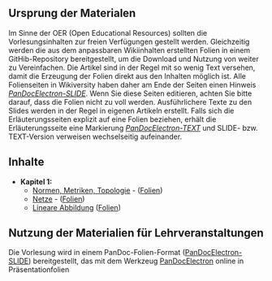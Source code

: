 

== Ursprung der Materialen ==
Im Sinne der OER (Open Educational Resources) sollten die Vorlesungsinhalten zur freien Verfügungen gestellt werden. Gleichzeitig werden die aus dem anpassbaren Wikiinhalten erstellten Folien in einem GitHib-Repository bereitgestellt, um die Download und Nutzung von weiter zu Vereinfachen. Die Artikel sind in der Regel mit so wenig Text versehen, damit die Erzeugung der Folien direkt aus den Inhalten möglich ist. Alle Folienseiten in Wikiversity haben daher am Ende der Seiten einen Hinweis ''[https://de.wikiversity.org/wiki/PanDocElectron-Presentatio PanDocElectron-SLIDE]''. Wenn Sie diese Seiten editieren, achten Sie bitte darauf, dass die Folien nicht zu voll werden. Ausführlichere Texte zu den Slides werden in der Regel in eigenen Artikeln erstellt. Falls sich die Erläuterungsseiten explizit auf eine Folien beziehen, erhält die Erläuterungsseite eine Markierung ''[https://de.wikiversity.org/wiki/PanDocElectron-Presentatio PanDocElectron-TEXT]'' und SLIDE- bzw. TEXT-Version verweisen wechselseitig aufeinander.

== Inhalte ==

* '''Kapitel 1:'''
** [https://de.wikiversity.org/wiki/Normen,_Metriken,_Topologie Normen, Metriken, Topologie] - ([[topologie1/Normen_Metriken_Topologie_reveal.html|Folien]])
** [https://de.wikiversity.org/wiki/Netze_(Mathematik Netze] - ([[Netze/Netze_reveal.html|Folien]])
** [https://de.wikiversity.org/wiki/Lineare_Abbildung Lineare Abbildung] ([[Lineare_Abbildung/Lineare_Abbildung_reveal.html|Folien]])

== Nutzung der Materialien für Lehrveranstaltungen ==
Die Vorlesung wird in einem PanDoc-Folien-Format ([https://de.wikiversity.org/wiki/PanDocElectron-Presentatio PanDocElectron-SLIDE]) bereitgestellt, das mit dem Werkzeug [http://niebert.github.io/PanDocElectron PanDocElectron] online in Präsentationfolien
